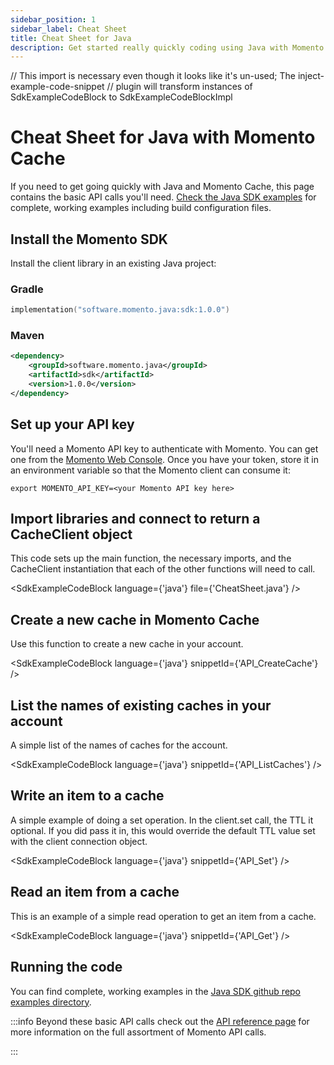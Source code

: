 ```yaml
---
sidebar_position: 1
sidebar_label: Cheat Sheet
title: Cheat Sheet for Java
description: Get started really quickly coding using Java with Momento Cache
---
```


// This import is necessary even though it looks like it's un-used; The inject-example-code-snippet
// plugin will transform instances of SdkExampleCodeBlock to SdkExampleCodeBlockImpl

# Cheat Sheet for Java with Momento Cache

If you need to get going quickly with Java and Momento Cache, this page contains the basic API calls you'll need. [Check the Java SDK examples](https://github.com/momentohq/client-sdk-java/tree/main/examples) for complete, working examples including build configuration files.

## Install the Momento SDK

Install the client library in an existing Java project:

### Gradle

```kotlin
implementation("software.momento.java:sdk:1.0.0")
```

### Maven

```xml
<dependency>
    <groupId>software.momento.java</groupId>
    <artifactId>sdk</artifactId>
    <version>1.0.0</version>
</dependency>
```

## Set up your API key

You'll need a Momento API key to authenticate with Momento.  You can get one from the [Momento Web Console](https://console.gomomento.com/caches).
Once you have your token, store it in an environment variable so that the Momento client can consume it:

```
export MOMENTO_API_KEY=<your Momento API key here>
```

## Import libraries and connect to return a CacheClient object
This code sets up the main function, the necessary imports,  and the CacheClient instantiation that each of the other functions will need to call.

<SdkExampleCodeBlock language={'java'} file={'CheatSheet.java'} />

## Create a new cache in Momento Cache
Use this function to create a new cache in your account.

<SdkExampleCodeBlock language={'java'} snippetId={'API_CreateCache'} />


## List the names of existing caches in your account
A simple list of the names of caches for the account.

<SdkExampleCodeBlock language={'java'} snippetId={'API_ListCaches'} />

## Write an item to a cache
A simple example of doing a set operation. In the client.set call, the TTL it optional. If you did pass it in, this would override the default TTL value set with the client connection object.

<SdkExampleCodeBlock language={'java'} snippetId={'API_Set'} />

## Read an item from a cache
This is an example of a simple read operation to get an item from a cache.

<SdkExampleCodeBlock language={'java'} snippetId={'API_Get'} />

## Running the code

You can find complete, working examples in the [Java SDK github repo examples directory](https://github.com/momentohq/client-sdk-java/tree/main/examples).

:::info
Beyond these basic API calls check out the [API reference page](/cache/develop/api-reference/index.mdx) for more information on the full assortment of Momento API calls.

:::
